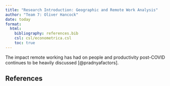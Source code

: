 ```yaml
---
title: "Research Introduction: Geographic and Remote Work Analysis"
author: "Team 7: Oliver Hancock"
date: today
format: 
  html:
    bibliography: references.bib
    csl: csl/econometrica.csl
    toc: true
---
```


The impact remote working has had on people and productivity post-COVID continues to be heavily discussed [@pradnyafactors].

## References
